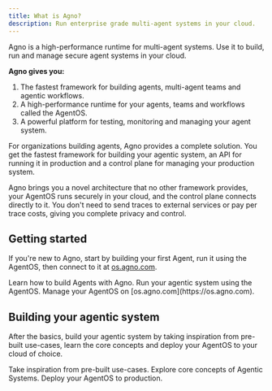 ```yaml
---
title: What is Agno?
description: Run enterprise grade multi-agent systems in your cloud.
---
```


Agno is a high-performance runtime for multi-agent systems. Use it to build, run and manage secure agent systems in your cloud.

**Agno gives you:**

1. The fastest framework for building agents, multi-agent teams and agentic workflows.
2. A high-performance runtime for your agents, teams and workflows called the AgentOS.
3. A powerful platform for testing, monitoring and managing your agent system.

For organizations building agents, Agno provides a complete solution. You get the fastest framework for building your agentic system, an API for running it in production and a control plane for managing your production system.

Agno brings you a novel architecture that no other framework provides, your AgentOS runs securely in your cloud, and the control plane connects directly to it. You don't need to send traces to external services or pay per trace costs, giving you complete privacy and control.

## Getting started

If you're new to Agno, start by building your first Agent, run it using the AgentOS, then connect to it at [os.agno.com](https://os.agno.com).

<CardGroup cols={3}>
  <Card
    title="Build your first Agent"
    icon="user-astronaut"
    iconType="duotone"
    href="/introduction/first-agent"
  >
    Learn how to build Agents with Agno.
  </Card>
  <Card
    title="Run your AgentOS"
    icon="rocket-launch"
    iconType="duotone"
    href="introduction/run-agentos"
  >
    Run your agentic system using the AgentOS.
  </Card>
  <Card
    title="Manage your AgentOS"
    icon="rocket-launch"
    iconType="duotone"
    href="introduction/manage-agentos"
  >
    Manage your AgentOS on [os.agno.com](https://os.agno.com).
  </Card>
</CardGroup>

## Building your agentic system

After the basics, build your agentic system by taking inspiration from pre-built use-cases, learn the core concepts and deploy your AgentOS to your cloud of choice.

<CardGroup cols={3}>
  <Card
    title="Explore Examples"
    icon="user-astronaut"
    iconType="duotone"
    href="/examples"
  >
    Take inspiration from pre-built use-cases.
  </Card>
  <Card
    title="Core Concepts"
    icon="brain-circuit"
    iconType="duotone"
    href="introduction/core-concepts"
  >
    Explore core concepts of Agentic Systems.
  </Card>
  <Card
    title="Deploy your AgentOS"
    icon="cloud"
    iconType="duotone"
    href="introduction/deploy-agentos"
  >
    Deploy your AgentOS to production.
  </Card>
</CardGroup>
